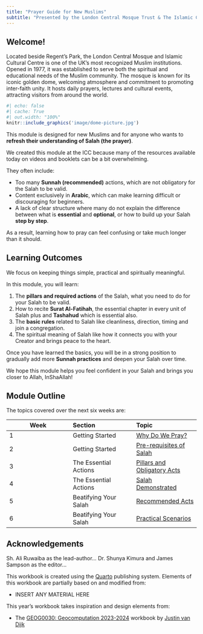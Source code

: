 ```yaml
---
title: "Prayer Guide for New Muslims" 
subtitle: "Presented by the London Central Mosque Trust & The Islamic Cultural Centre (ICC)"
---
```


## Welcome! {.unnumbered}

Located beside Regent’s Park, the London Central Mosque and Islamic Cultural Centre is one of the UK’s most recognized Muslim institutions. Opened in 1977, it was established to serve both the spiritual and educational needs of the Muslim community. The mosque is known for its iconic golden dome, welcoming atmosphere and commitment to promoting inter-faith unity. It hosts daily prayers, lectures and cultural events, attracting visitors from around the world.

```r
#| echo: false
#| cache: True
#| out.width: "100%"
knitr::include_graphics('image/dome-picture.jpg') 
```

This module is designed for new Muslims and for anyone who wants to **refresh their understanding of Salah (the prayer)**.

We created this module at the ICC because many of the resources available today on videos and booklets can be a bit overwhelming.

They often include:

-   Too many **Sunnah (recommended)** actions, which are not obligatory for the Salah to be valid.
-   Content exclusively in **Arabic**, which can make learning difficult or discouraging for beginners.
-   A lack of clear structure where many do not explain the difference between what is **essential** and **optional**, or how to build up your Salah **step by step**.

As a result, learning how to pray can feel confusing or take much longer than it should.

## Learning Outcomes {.unnumbered}

We focus on keeping things simple, practical and spiritually meaningful.

In this module, you will learn:

1.  The **pillars and required actions** of the Salah, what you need to do for your Salah to be valid.
2.  How to recite **Surat Al-Fatihah**, the essential chapter in every unit of Salah plus and **Tashahud** which is essential also.
3.  The **basic rules** related to Salah like cleanliness, direction, timing and join a congregation.
4.  The spiritual meaning of Salah like how it connects you with your Creator and brings peace to the heart.

<!--# Perhaps change the order of above and make it link better to the whole module structure -->

Once you have learned the basics, you will be in a strong position to gradually add more **Sunnah practices** and deepen your Salah over time.

We hope this module helps you feel confident in your Salah and brings you closer to Allah, InShaAllah!

## Module Outline {.unnumbered}

The topics covered over the next six weeks are:

| Week | Section | Topic |
|------------------------|:-----------------------|:-----------------------|
| 1 | Getting Started | [Why Do We Pray?]({{< var urls.u01 >}}) |
| 2 | Getting Started | [Pre-requisites of Salah]({{< var urls.u02 >}}) |
| 3 | The Essential Actions | [Pillars and Obligatory Acts]({{< var urls.u03 >}}) |
| 4 | The Essential Actions | [Salah Demonstrated]({{< var urls.u05 >}}) |
| 5 | Beatifying Your Salah | [Recommended Acts]({{< var urls.u06 >}}) |
| 6 | Beatifying Your Salah | [Practical Scenarios]({{< var urls.u07 >}}) |

## Acknowledgements {.unnumbered}

Sh. Ali Ruwaiba as the lead-author... Dr. Shunya Kimura and James Sampson as the editor...

This workbook is created using the [Quarto](https://quarto.org/) publishing system. Elements of this workbook are partially based on and modified from:

-   INSERT ANY MATERIAL HERE

This year's workbook takes inspiration and design elements from:

-   The [GEOG0030: Geocomputation 2023-2024](https://jtvandijk.github.io/GEOG0030_20232024/) workbook by [Justin van Dijk](https://www.mappingdutchman.com)
